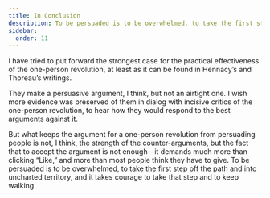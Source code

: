 ```yaml
---
title: In Conclusion
description: To be persuaded is to be overwhelmed, to take the first step into uncharted territory, and it takes courage to take that step.
sidebar:
  order: 11
---
```

I have tried to put forward the strongest case for the practical effectiveness of the one-person revolution, at least as it can be found in Hennacy’s and Thoreau’s writings.

They make a persuasive argument, I think, but not an airtight one.
I wish more evidence was preserved of them in dialog with incisive critics of the one-person revolution, to hear how they would respond to the best arguments against it.

But what keeps the argument for a one-person revolution from persuading people is not, I think, the strength of the counter-arguments, but the fact that to accept the argument is not enough—it demands much more than clicking “Like,” and more than most people think they have to give.
To be persuaded is to be overwhelmed, to take the first step off the path and into uncharted territory, and it takes courage to take that step and to keep walking.
